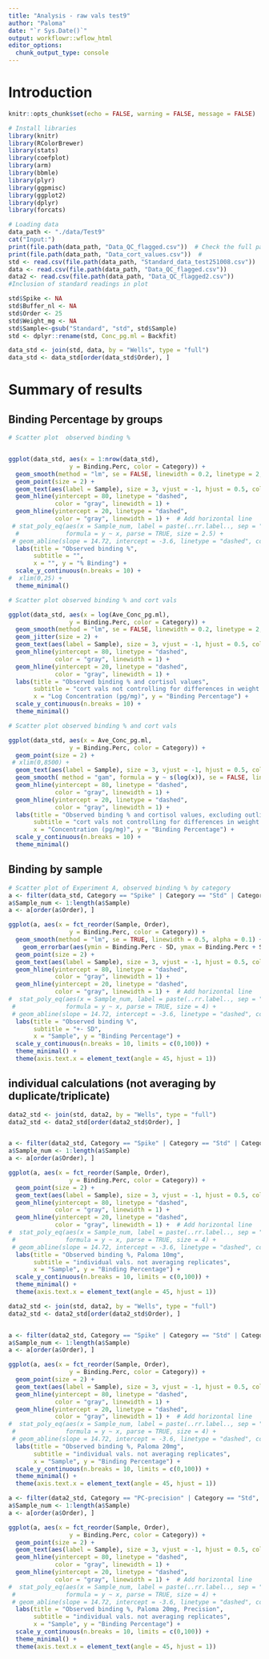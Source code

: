 ```yaml
---
title: "Analysis - raw vals test9"
author: "Paloma"
date: "`r Sys.Date()`"
output: workflowr::wflow_html
editor_options: 
  chunk_output_type: console
---
```

# Introduction

```r
knitr::opts_chunk$set(echo = FALSE, warning = FALSE, message = FALSE)
```

```r
# Install libraries
library(knitr)
library(RColorBrewer)
library(stats)
library(coefplot)
library(arm)
library(bbmle)
library(plyr)
library(ggpmisc)
library(ggplot2)
library(dplyr)
library(forcats)

```

```r

# Loading data
data_path <- "./data/Test9"
cat("Input:")
print(file.path(data_path, "Data_QC_flagged.csv"))  # Check the full path
print(file.path(data_path, "Data_cort_values.csv"))  # 
std <- read.csv(file.path(data_path, "Standard_data_test251008.csv"))
data <- read.csv(file.path(data_path, "Data_QC_flagged.csv"))
data2 <- read.csv(file.path(data_path, "Data_QC_flagged2.csv"))
#Inclusion of standard readings in plot

std$Spike <- NA
std$Buffer_nl <- NA
std$Order <- 25
std$Weight_mg <- NA
std$Sample<-gsub("Standard", "std", std$Sample)
std <- dplyr::rename(std, Conc_pg.ml = Backfit)

data_std <- join(std, data, by = "Wells", type = "full")
data_std <- data_std[order(data_std$Order), ]

```

# Summary of results 
## Binding Percentage by groups

```r
# Scatter plot  observed binding % 


ggplot(data_std, aes(x = 1:nrow(data_std), 
                 y = Binding.Perc, color = Category)) +
  geom_smooth(method = "lm", se = FALSE, linewidth = 0.2, linetype = 2, alpha = 0.2, aes(group = Category)) +
  geom_point(size = 2) +
  geom_text(aes(label = Sample), size = 3, vjust = -1, hjust = 0.5, color = "gray30") +
  geom_hline(yintercept = 80, linetype = "dashed", 
             color = "gray", linewidth = 1) +  
  geom_hline(yintercept = 20, linetype = "dashed", 
             color = "gray", linewidth = 1) +  # Add horizontal line 
 # stat_poly_eq(aes(x = Sample_num, label = paste(..rr.label.., sep = "~")),
  #             formula = y ~ x, parse = TRUE, size = 2.5) +
 # geom_abline(slope = 14.72, intercept = -3.6, linetype = "dashed", color = "lightblue") + # ideal line
  labs(title = "Observed binding %",
       subtitle = "",
       x = "", y = "% Binding") +
  scale_y_continuous(n.breaks = 10) + 
#  xlim(0,25) +
  theme_minimal() 

```

```r
# Scatter plot observed binding % and cort vals

ggplot(data_std, aes(x = log(Ave_Conc_pg.ml), 
                 y = Binding.Perc, color = Category)) +
  geom_smooth(method = "lm", se = FALSE, linewidth = 0.2, linetype = 2, alpha = 0.2, aes(group = Category)) +
  geom_jitter(size = 2) +
  geom_text(aes(label = Sample), size = 3, vjust = -1, hjust = 0.5, color = "gray30") +
  geom_hline(yintercept = 80, linetype = "dashed", 
             color = "gray", linewidth = 1) +  
  geom_hline(yintercept = 20, linetype = "dashed", 
             color = "gray", linewidth = 1) +   
  labs(title = "Observed binding % and cortisol values",
       subtitle = "cort vals not controlling for differences in weight or reconstitution volume",
       x = "Log Concentration (pg/mg)", y = "Binding Percentage") +
  scale_y_continuous(n.breaks = 10) + 
  theme_minimal()

```

```r
# Scatter plot observed binding % and cort vals

ggplot(data_std, aes(x = Ave_Conc_pg.ml, 
                 y = Binding.Perc, color = Category)) +
  geom_point(size = 2) +
 # xlim(0,8500) +
  geom_text(aes(label = Sample), size = 3, vjust = -1, hjust = 0.5, color = "gray30") +
  geom_smooth( method = "gam", formula = y ~ s(log(x)), se = FALSE, linewidth = 0.5, alpha = 0.1) +
  geom_hline(yintercept = 80, linetype = "dashed", 
             color = "gray", linewidth = 1) +  
  geom_hline(yintercept = 20, linetype = "dashed", 
             color = "gray", linewidth = 1) +   
  labs(title = "Observed binding % and cortisol values, excluding outliers",
       subtitle = "cort vals not controlling for differences in weight or reconstitution volume",
       x = "Concentration (pg/mg)", y = "Binding Percentage") +
  scale_y_continuous(n.breaks = 10) + 
  theme_minimal() 

```

## Binding by sample

```r
# Scatter plot of Experiment A, observed binding % by category
a <- filter(data_std, Category == "Spike" | Category == "Std" | Category == "P10" | Category == "P10-SP", !is.na(Binding.Perc))
a$Sample_num <- 1:length(a$Sample)
a <- a[order(a$Order), ]

ggplot(a, aes(x = fct_reorder(Sample, Order), 
                 y = Binding.Perc, color = Category)) +
  geom_smooth(method = "lm", se = TRUE, linewidth = 0.5, alpha = 0.1) +
    geom_errorbar(aes(ymin = Binding.Perc - SD, ymax = Binding.Perc + SD, color = Category, alpha = 0.05)) +
  geom_point(size = 2) +
  geom_text(aes(label = Sample), size = 3, vjust = -1, hjust = 0.5, color = "gray30") +
  geom_hline(yintercept = 80, linetype = "dashed", 
             color = "gray", linewidth = 1) +  
  geom_hline(yintercept = 20, linetype = "dashed", 
             color = "gray", linewidth = 1) +  # Add horizontal line 
#  stat_poly_eq(aes(x = Sample_num, label = paste(..rr.label.., sep = "~~~")),
 #              formula = y ~ x, parse = TRUE, size = 4) +
 # geom_abline(slope = 14.72, intercept = -3.6, linetype = "dashed", color = "lightblue") + # ideal line
  labs(title = "Observed binding %",
       subtitle = "+- SD",
       x = "Sample", y = "Binding Percentage") +
  scale_y_continuous(n.breaks = 10, limits = c(0,100)) + 
  theme_minimal() +
  theme(axis.text.x = element_text(angle = 45, hjust = 1))

```


## individual calculations (not averaging by duplicate/triplicate)

```r
data2_std <- join(std, data2, by = "Wells", type = "full")
data2_std <- data2_std[order(data2_std$Order), ]


a <- filter(data2_std, Category == "Spike" | Category == "Std" | Category == "P10" | Category == "P10-SP", !is.na(Binding.Perc))
a$Sample_num <- 1:length(a$Sample)
a <- a[order(a$Order), ]

ggplot(a, aes(x = fct_reorder(Sample, Order), 
                 y = Binding.Perc, color = Category)) +
  geom_point(size = 2) +
  geom_text(aes(label = Sample), size = 3, vjust = -1, hjust = 0.5, color = "gray30") +
  geom_hline(yintercept = 80, linetype = "dashed", 
             color = "gray", linewidth = 1) +  
  geom_hline(yintercept = 20, linetype = "dashed", 
             color = "gray", linewidth = 1) +  # Add horizontal line 
#  stat_poly_eq(aes(x = Sample_num, label = paste(..rr.label.., sep = "~~~")),
 #              formula = y ~ x, parse = TRUE, size = 4) +
 # geom_abline(slope = 14.72, intercept = -3.6, linetype = "dashed", color = "lightblue") + # ideal line
  labs(title = "Observed binding %, Paloma 10mg",
       subtitle = "individual vals. not averaging replicates",
       x = "Sample", y = "Binding Percentage") +
  scale_y_continuous(n.breaks = 10, limits = c(0,100)) + 
  theme_minimal() +
  theme(axis.text.x = element_text(angle = 45, hjust = 1))


```

```r
data2_std <- join(std, data2, by = "Wells", type = "full")
data2_std <- data2_std[order(data2_std$Order), ]


a <- filter(data2_std, Category == "Spike" | Category == "Std" | Category == "P20" | Category == "P20-SP", !is.na(Binding.Perc))
a$Sample_num <- 1:length(a$Sample)
a <- a[order(a$Order), ]

ggplot(a, aes(x = fct_reorder(Sample, Order), 
                 y = Binding.Perc, color = Category)) +
  geom_point(size = 2) +
  geom_text(aes(label = Sample), size = 3, vjust = -1, hjust = 0.5, color = "gray30") +
  geom_hline(yintercept = 80, linetype = "dashed", 
             color = "gray", linewidth = 1) +  
  geom_hline(yintercept = 20, linetype = "dashed", 
             color = "gray", linewidth = 1) +  # Add horizontal line 
#  stat_poly_eq(aes(x = Sample_num, label = paste(..rr.label.., sep = "~~~")),
 #              formula = y ~ x, parse = TRUE, size = 4) +
 # geom_abline(slope = 14.72, intercept = -3.6, linetype = "dashed", color = "lightblue") + # ideal line
  labs(title = "Observed binding %, Paloma 20mg",
       subtitle = "individual vals. not averaging replicates",
       x = "Sample", y = "Binding Percentage") +
  scale_y_continuous(n.breaks = 10, limits = c(0,100)) + 
  theme_minimal() +
  theme(axis.text.x = element_text(angle = 45, hjust = 1))


```

```r

a <- filter(data2_std, Category == "PC-precision" | Category == "Std", !is.na(Binding.Perc))
a$Sample_num <- 1:length(a$Sample)
a <- a[order(a$Order), ]

ggplot(a, aes(x = fct_reorder(Sample, Order), 
                 y = Binding.Perc, color = Category)) +
  geom_point(size = 2) +
  geom_text(aes(label = Sample), size = 3, vjust = -1, hjust = 0.5, color = "gray30") +
  geom_hline(yintercept = 80, linetype = "dashed", 
             color = "gray", linewidth = 1) +  
  geom_hline(yintercept = 20, linetype = "dashed", 
             color = "gray", linewidth = 1) +  # Add horizontal line 
#  stat_poly_eq(aes(x = Sample_num, label = paste(..rr.label.., sep = "~~~")),
 #              formula = y ~ x, parse = TRUE, size = 4) +
 # geom_abline(slope = 14.72, intercept = -3.6, linetype = "dashed", color = "lightblue") + # ideal line
  labs(title = "Observed binding %, Paloma 20mg, Precision",
       subtitle = "individual vals. not averaging replicates",
       x = "Sample", y = "Binding Percentage") +
  scale_y_continuous(n.breaks = 10, limits = c(0,100)) + 
  theme_minimal() +
  theme(axis.text.x = element_text(angle = 45, hjust = 1))


```

